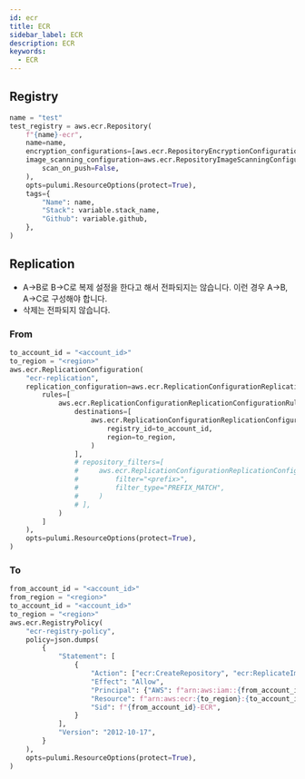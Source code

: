 ```yaml
---
id: ecr
title: ECR
sidebar_label: ECR
description: ECR
keywords:
  - ECR
---
```


## Registry

```python
name = "test"
test_registry = aws.ecr.Repository(
    f"{name}-ecr",
    name=name,
    encryption_configurations=[aws.ecr.RepositoryEncryptionConfigurationArgs()],
    image_scanning_configuration=aws.ecr.RepositoryImageScanningConfigurationArgs(
        scan_on_push=False,
    ),
    opts=pulumi.ResourceOptions(protect=True),
    tags={
        "Name": name,
        "Stack": variable.stack_name,
        "Github": variable.github,
    },
)
```

## Replication

- A->B로 B->C로 복제 설정을 한다고 해서 전파되지는 않습니다. 이런 경우 A->B, A->C로 구성해야 합니다.
- 삭제는 전파되지 않습니다.

### From

```python
to_account_id = "<account_id>"
to_region = "<region>"
aws.ecr.ReplicationConfiguration(
    "ecr-replication",
    replication_configuration=aws.ecr.ReplicationConfigurationReplicationConfigurationArgs(
        rules=[
            aws.ecr.ReplicationConfigurationReplicationConfigurationRuleArgs(
                destinations=[
                    aws.ecr.ReplicationConfigurationReplicationConfigurationRuleDestinationArgs(
                        registry_id=to_account_id,
                        region=to_region,
                    )
                ],
                # repository_filters=[
                #     aws.ecr.ReplicationConfigurationReplicationConfigurationRuleRepositoryFilterArgs(
                #         filter="<prefix>",
                #         filter_type="PREFIX_MATCH",
                #     )
                # ],
            )
        ]
    ),
    opts=pulumi.ResourceOptions(protect=True),
)
```

### To

```python
from_account_id = "<account_id>"
from_region = "<region>"
to_account_id = "<account_id>"
to_region = "<region>"
aws.ecr.RegistryPolicy(
    "ecr-registry-policy",
    policy=json.dumps(
        {
            "Statement": [
                {
                    "Action": ["ecr:CreateRepository", "ecr:ReplicateImage"],
                    "Effect": "Allow",
                    "Principal": {"AWS": f"arn:aws:iam::{from_account_id}:root"},
                    "Resource": f"arn:aws:ecr:{to_region}:{to_account_id}:repository/*",
                    "Sid": f"{from_account_id}-ECR",
                }
            ],
            "Version": "2012-10-17",
        }
    ),
    opts=pulumi.ResourceOptions(protect=True),
)
```
